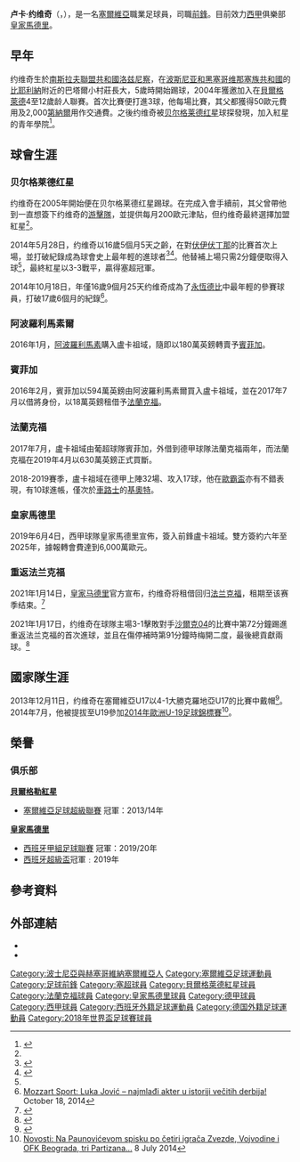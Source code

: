 {{noteTA|G1=Football|G2=uefa|G3=德甲
|T=zh-hans:卢卡·约维奇;zh-hk:盧卡·祖域;zh-tw:盧卡·約維奇
|1=zh-hans:约维奇;zh-hk:祖域;zh-tw:約維奇;
}}
{{Infobox football biography
| name           = 卢卡·约维奇<br />Luka Jović
| image          = FWC 2018 - Group E - SRB v BRA - Photo 113 (cropped).jpg
| image_size     = 
| caption        = 
| fullname       = Luka Jović
| birth_date     = {{birth date and age|1997|12|23|df=y}}
| birth_place    = {{flag|FR Yugoslavia}}[[洛兹尼察|洛兹尼察]]
| height         = {{height|m=1.82}}
| position       = [[前鋒_(足球)|前鋒]]
| currentclub = [[皇家馬德里|皇家馬德里]]
| clubnumber = 16
| youthyears1    = 2005–2014 
| youthclubs1    = [[贝尔格莱德红星足球俱乐部|贝尔格莱德红星]]
|years1         = 2014–2016
|clubs1         = [[贝尔格莱德红星足球俱乐部|贝尔格莱德红星]]   
|caps1          = 42
|goals1         = 12
| years2 = 2016–2019
| clubs2 = [[里斯本與本菲卡體育|本菲卡]]
| caps2 = 2
| goals2 = 0
| years3 = 2017–2019
| clubs3 = → [[法兰克福足球俱乐部|法兰克福]] (外借) 
| caps3 = 54
| goals3 = 25
| years4 = 2019–
| clubs4 =  [[皇家馬德里|皇家馬德里]]
| caps4 = 28
| goals4 = 3
| years5 = 2021
| clubs5 = → [[法兰克福足球俱乐部|法兰克福]] (外借) 
| caps5 = 18
| goals5 = 4
| nationalyears1 = 2012–2013
| nationalteam1 =[[塞爾維亞16歲以下國家足球隊|塞爾維亞U16]]
| nationalcaps1 = 12
| nationalgoals1 = 10
| nationalyears2 = 2013–2014
| nationalteam2 = [[塞爾維亞17歲以下國家足球隊|塞爾維亞U17]]
| nationalcaps2 = 19
| nationalgoals2 = 16
| nationalyears3 = 2015
| nationalteam3 = [[塞爾維亞18歲以下國家足球隊|塞爾維亞U18]]
| nationalcaps3 = 1
| nationalgoals3 = 1
| nationalyears4 = 2014–2016
| nationalteam4 = [[塞爾維亞19歲以下國家足球隊|塞爾維亞U19]]
| nationalcaps4 = 13
| nationalgoals4 = 10
| nationalyears5 = 2016
| nationalteam5 = [[塞爾維亞20歲以下國家足球隊|塞爾維亞U20]]
| nationalcaps5 = 1
| nationalgoals5 = 0
| nationalyears6 = 2015–
| nationalteam6 = [[塞爾維亞21歲以下國家足球隊|塞爾維亞U21]]
| nationalcaps6 = 14
| nationalgoals6 = 7
| nationalyears7 = 2018–
| nationalteam7 = [[塞爾維亞國家足球隊|塞爾維亞]]
| nationalcaps7 = 20
| nationalgoals7 = 7
| pcupdate       = 2021年12月4日
| ntupdate       = 2021年11月14日
}}
'''卢卡·约维奇'''（{{lang-sr|'''Luka Jović '''}}，{{bd|1997年|12月23日}}），是一名[[塞爾維亞|塞爾維亞]]職業足球員，司職[[前鋒|前鋒]]。目前效力[[西甲|西甲]]俱樂部[[皇家馬德里|皇家馬德里]]。

==早年==
约维奇生於[[南斯拉夫聯盟共和國|南斯拉夫聯盟共和國]][[洛兹尼察|洛兹尼察]]，在[[波斯尼亚和黑塞哥维那|波斯尼亚和黑塞哥维那]][[塞族共和國|塞族共和國]]的[[比耶利納|比耶利納]]附近的巴塔爾小村莊長大，5歲時開始踢球，2004年獲邀加入在[[貝爾格萊德|貝爾格萊德]]4至12歲龄人聯賽。首次比賽便打進3球，他每場比賽，其父都獲得50歐元費用及2,000[[塞爾維亞第納爾|第納爾]]用作交通費。之後约维奇被[[贝尔格莱德红星足球俱乐部|贝尔格莱德红星]]球探發現，加入紅星的青年學院<ref name="Cudo">{{cite web|url=http://www.mozzartsport.com/vesti/cudesan-slucaj-luke-jovica-ili-kako-je-klinac-koji-je-spavao-u-gepeku-stigao-do-velike-pozornice/67871|title=Mozzart Sport: ''Čudesan slučaj Luke Jovića, ili - Kako je klinac koji je spavao u gepeku stigao do velike pozornice''|language=sr|date=December 27, 2013|access-date=2015-07-11|archive-url=https://web.archive.org/web/20170331045015/http://www.mozzartsport.com/vesti/cudesan-slucaj-luke-jovica-ili-kako-je-klinac-koji-je-spavao-u-gepeku-stigao-do-velike-pozornice/67871|archive-date=2017-03-31|dead-url=yes}}</ref>。

==球會生涯==
===贝尔格莱德红星===
约维奇在2005年開始便在贝尔格莱德红星踢球。在完成入會手續前，其父曾帶他到一直想簽下约维奇的[[游擊隊足球俱樂部|游擊隊]]，並提供每月200歐元津貼，但约维奇最終選擇加盟紅星<ref name="Cudo"/>。

2014年5月28日，约维奇以16歲5個月5天之齡，在對[[伏伊伏丁那足球俱乐部|伏伊伏丁那]]的比賽首次上場，並打破紀錄成為球會史上最年輕的進球者<ref name="Blic">{{cite web|url=http://sport.blic.rs/Fudbal/Domaci-fudbal/253382/Zvezda-je-rodjena-Luka-Jovic-srusio-rekord-Dekija-Stankovica-VIDEO|author=Todorović, N.|title=Zvezda je rođena: Luka Jović srušio rekord Dekija Stankovića|language=sr|date=28 May 2014|deadurl=yes|archiveurl=https://web.archive.org/web/20140722085218/http://sport.blic.rs/Fudbal/Domaci-fudbal/253382/Zvezda-je-rodjena-Luka-Jovic-srusio-rekord-Dekija-Stankovica-VIDEO|archivedate=2014年7月22日|accessdate=2015年7月11日}}</ref><ref>{{Cite web |url=http://mondo.rs/a696618/Sport/Fudbal/Luka-Jovic-nece-otici-dok-ne-napuni-18.html |title=存档副本 |access-date=2015-07-11 |archive-url=https://web.archive.org/web/20190810115536/http://mondo.rs/a696618/Sport/Fudbal/Luka-Jovic-nece-otici-dok-ne-napuni-18.html |archive-date=2019-08-10 |dead-url=yes }}</ref>。他替補上場只需2分鐘便取得入球<ref name="Blic"/>，最終紅星以3-3戰平，贏得塞超冠軍。

2014年10月18日，年僅16歲9個月25天约维奇成為了[[永恆德比_(塞爾維亞)|永恆德比]]中最年輕的參賽球員，打破{{link-en|德扬·米洛瓦诺维奇|Dejan Milovanović|米洛瓦诺维奇}}17歲6個月的紀錄<ref>[http://www.mozzartsport.com/vesti/luka-jovic-najmladji-akter-u-istoriji-vecitih-derbija/87162 Mozzart Sport: Luka Jović – najmlađi akter u istoriji večitih derbija!] {{Wayback|url=http://www.mozzartsport.com/vesti/luka-jovic-najmladji-akter-u-istoriji-vecitih-derbija/87162 |date=20160303224245 }} {{sr icon}} October 18, 2014</ref>。

===阿波羅利馬素爾===
2016年1月，[[阿波羅利馬素|阿波羅利馬素]]購入盧卡祖域，隨即以180萬英鎊轉賣予[[賓菲加|賓菲加]]。

===賓菲加===
2016年2月，賓菲加以594萬英鎊由阿波羅利馬素爾買入盧卡祖域，並在2017年7月以借將身份，以18萬英鎊租借予[[法蘭克福|法蘭克福]]。

===法蘭克福===
2017年7月，盧卡祖域由葡超球隊賓菲加，外借到德甲球隊法蘭克福兩年，而法蘭克福在2019年4月以630萬英鎊正式買斷。

2018-2019賽季，盧卡祖域在德甲上陣32場、攻入17球，他在[[歐霸盃|歐霸盃]]亦有不錯表現，有10球進帳，僅次於[[車路士|車路士]]的[[基奧特|基奧特]]。

===皇家馬德里===
2019年6月4日，西甲球隊皇家馬德里宣佈，簽入前鋒盧卡祖域。雙方簽約六年至2025年，據報轉會費達到6,000萬歐元。

===重返法兰克福===
2021年1月14日，[[皇家马德里|皇家马德里]]官方宣布，约维奇将租借回归[[法兰克福足球俱乐部|法兰克福]]，租期至该赛季结束。<ref>{{Cite web |url=https://www.bundesliga.com/en/bundesliga/news/real-madrid-loan-luka-jovic-back-to-eintracht-frankfurt-14295 |title=Luka Jovic returns to Eintracht Frankfurt from Real Madrid on loan |access-date=2021-01-14 |archive-date=2021-02-06 |archive-url=https://web.archive.org/web/20210206222331/https://www.bundesliga.com/en/bundesliga/news/real-madrid-loan-luka-jovic-back-to-eintracht-frankfurt-14295 |dead-url=no }}</ref>

2021年1月17日，约维奇在球隊主場3-1擊敗對手[[沙尔克04足球俱乐部|沙爾克04]]的比賽中第72分鐘踢進重返法兰克福的首次進球，並且在傷停補時第91分鐘時梅開二度，最後總貢獻兩球。<ref>{{Cite web |url=https://www.marca.com/futbol/bundesliga/eintrach-vs-schalke-04/cronica/2021/01/17/6004857c22601db76c8b45c3.html |title=¡Luka Jovic marca dos goles con el Eintracht en 28 minutos! |access-date=2021-01-17 |archive-date=2021-01-26 |archive-url=https://web.archive.org/web/20210126072805/https://www.marca.com/futbol/bundesliga/eintrach-vs-schalke-04/cronica/2021/01/17/6004857c22601db76c8b45c3.html |dead-url=no }}</ref>

==國家隊生涯==
2013年12月11日，约维奇在塞爾維亞U17以4-1大勝克羅地亞U17的比賽中戴帽<ref name="Mozzart1">{{cite web|url=http://www.mozzartsport.com/vesti/luka-jovic-terorisao-hrvate-u-pazovi/66885|author=Mozzart Sport (author name unknown)|title=Luka Jović terorisao Hrvate u Pazovi!|language=sr|date=11 December 2013|access-date=2015-07-11|archive-url=https://web.archive.org/web/20150120152253/http://www.mozzartsport.com/vesti/luka-jovic-terorisao-hrvate-u-pazovi/66885|archive-date=2015-01-20|dead-url=yes}}</ref>。2014年7月，他被提拔至U19參加[[2014年歐洲U-19足球錦標賽|2014年歐洲U-19足球錦標賽]]<ref>[http://novosti.rs/vesti/sport.294.html:499882-Na-Paunovicevom-spisku-po-cetiri-igraca-Zvezde-Vojvodine-i-OFK-Beograda-tri-Partizana Novosti: Na Paunovićevom spisku po četiri igrača Zvezde, Vojvodine i OFK Beograda, tri Partizana...] {{Wayback|url=http://novosti.rs/vesti/sport.294.html:499882-Na-Paunovicevom-spisku-po-cetiri-igraca-Zvezde-Vojvodine-i-OFK-Beograda-tri-Partizana |date=20190809132743 }} {{sr icon}} 8 July 2014</ref>。

== 榮譽 ==
=== 俱乐部 ===
'''[[貝爾格勒紅星|貝爾格勒紅星]]'''
* [[塞爾維亞足球超級聯賽|塞爾維亞足球超級聯賽]] 冠軍：2013/14年


'''[[皇家馬德里|皇家馬德里]]'''
* [[西班牙甲組足球聯賽|西班牙甲組足球聯賽]] 冠軍：2019/20年
* [[西班牙超級盃|西班牙超級盃]]冠軍﹕2019年


==參考資料==
{{reflist}}

== 外部連結 ==
*{{Soccerway}}
*{{BDFutbol}}

{{皇家馬德里球員名單}}
{{2018年世界盃足球賽塞爾維亞參賽名單}}

{{DEFAULTSORT: Jović, Luka}}

[[Category:波士尼亞與赫塞哥維納塞爾維亞人|Category:波士尼亞與赫塞哥維納塞爾維亞人]]
[[Category:塞爾維亞足球運動員|Category:塞爾維亞足球運動員]]
[[Category:足球前鋒|Category:足球前鋒]]
[[Category:塞超球員|Category:塞超球員]]
[[Category:貝爾格萊德紅星球員|Category:貝爾格萊德紅星球員]]
[[Category:法蘭克福球員|Category:法蘭克福球員]]
[[Category:皇家馬德里球員|Category:皇家馬德里球員]]
[[Category:德甲球員|Category:德甲球員]]
[[Category:西甲球員|Category:西甲球員]]
[[Category:西班牙外籍足球運動員|Category:西班牙外籍足球運動員]]
[[Category:德国外籍足球運動員|Category:德国外籍足球運動員]]
[[Category:2018年世界盃足球賽球員|Category:2018年世界盃足球賽球員]]